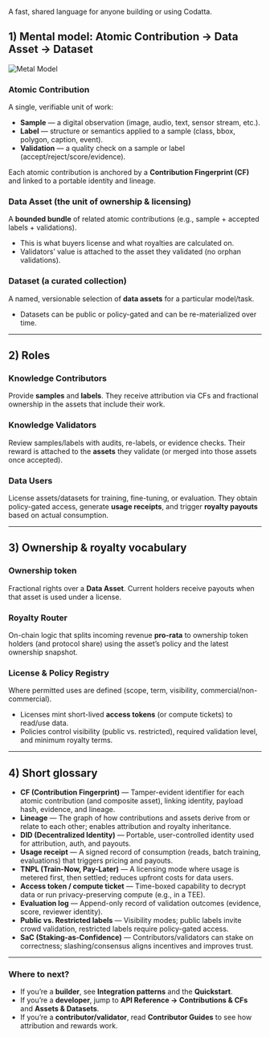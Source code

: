 A fast, shared language for anyone building or using Codatta.


## 1) Mental model: Atomic Contribution → Data Asset → Dataset

![Metal Model](/diagrams/data_hierachy.png)

### Atomic Contribution
A single, verifiable unit of work:

- **Sample** — a digital observation (image, audio, text, sensor stream, etc.).
- **Label** — structure or semantics applied to a sample (class, bbox, polygon, caption, event).
- **Validation** — a quality check on a sample or label (accept/reject/score/evidence).

Each atomic contribution is anchored by a **Contribution Fingerprint (CF)** and linked to a portable identity and lineage.

### Data Asset (the unit of ownership & licensing)
A **bounded bundle** of related atomic contributions (e.g., sample + accepted labels + validations).

- This is what buyers license and what royalties are calculated on.
- Validators’ value is attached to the asset they validated (no orphan validations).

### Dataset (a curated collection)
A named, versionable selection of **data assets** for a particular model/task.

- Datasets can be public or policy-gated and can be re-materialized over time.

---

## 2) Roles

### Knowledge Contributors
Provide **samples** and **labels**. They receive attribution via CFs and fractional ownership in the assets that include their work.

### Knowledge Validators
Review samples/labels with audits, re-labels, or evidence checks. Their reward is attached to the **assets** they validate (or merged into those assets once accepted).

### Data Users
License assets/datasets for training, fine-tuning, or evaluation. They obtain policy-gated access, generate **usage receipts**, and trigger **royalty payouts** based on actual consumption.

---

## 3) Ownership & royalty vocabulary

### Ownership token
Fractional rights over a **Data Asset**. Current holders receive payouts when that asset is used under a license.

### Royalty Router
On-chain logic that splits incoming revenue **pro-rata** to ownership token holders (and protocol share) using the asset’s policy and the latest ownership snapshot.

### License & Policy Registry
Where permitted uses are defined (scope, term, visibility, commercial/non-commercial).

- Licenses mint short-lived **access tokens** (or compute tickets) to read/use data.
- Policies control visibility (public vs. restricted), required validation level, and minimum royalty terms.

---

## 4) Short glossary

- **CF (Contribution Fingerprint)** — Tamper-evident identifier for each atomic contribution (and composite asset), linking identity, payload hash, evidence, and lineage.
- **Lineage** — The graph of how contributions and assets derive from or relate to each other; enables attribution and royalty inheritance.
- **DID (Decentralized Identity)** — Portable, user-controlled identity used for attribution, auth, and payouts.
- **Usage receipt** — A signed record of consumption (reads, batch training, evaluations) that triggers pricing and payouts.
- **TNPL (Train-Now, Pay-Later)** — A licensing mode where usage is metered first, then settled; reduces upfront costs for data users.
- **Access token / compute ticket** — Time-boxed capability to decrypt data or run privacy-preserving compute (e.g., in a TEE).
- **Evaluation log** — Append-only record of validation outcomes (evidence, score, reviewer identity).
- **Public vs. Restricted labels** — Visibility modes; public labels invite crowd validation, restricted labels require policy-gated access.
- **SaC (Staking-as-Confidence)** — Contributors/validators can stake on correctness; slashing/consensus aligns incentives and improves trust.

---

### Where to next?

- If you’re a **builder**, see **Integration patterns** and the **Quickstart**.
- If you’re a **developer**, jump to **API Reference → Contributions & CFs** and **Assets & Datasets**.
- If you’re a **contributor/validator**, read **Contributor Guides** to see how attribution and rewards work.
